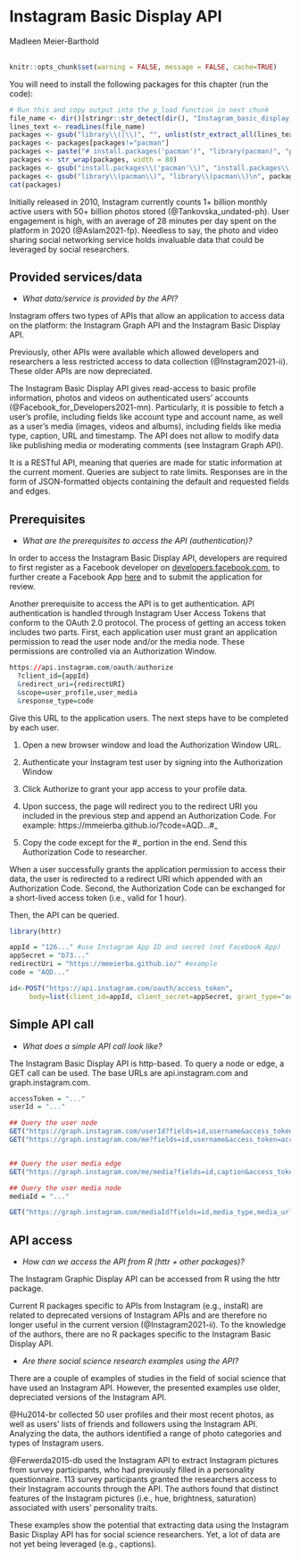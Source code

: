 
# Instagram Basic Display API
<chauthors>Madleen Meier-Barthold</chauthors>
<br><br>

```r
knitr::opts_chunk$set(warning = FALSE, message = FALSE, cache=TRUE)
```

You will need to install the following packages for this chapter (run the code):

```r
# Run this and copy output into the p_load function in next chunk
file_name <- dir()[stringr::str_detect(dir(), "Instagram_basic_display_api.Rmd")]
lines_text <- readLines(file_name)
packages <- gsub("library\\(|\\)", "", unlist(str_extract_all(lines_text, "library\\([a-zA-z0-9]*\\)|p_load\\([a-zA-z0-9]*\\)")))
packages <- packages[packages!="pacman"]
packages <- paste("# install.packages('pacman')", "library(pacman)", "p_load('", paste(packages, collapse="', '"), "')",sep="")
packages <- str_wrap(packages, width = 80)
packages <- gsub("install.packages\\('pacman'\\)", "install.packages\\('pacman'\\)\n", packages)
packages <- gsub("library\\(pacman\\)", "library\\(pacman\\)\n", packages)
cat(packages)
```

Initially released in 2010, Instagram currently counts 1+ billion monthly active users with 50+ billion photos stored (@Tankovska_undated-ph). User engagement is high, with an average of 28 minutes per day spent on the platform in 2020 (@Aslam2021-fp). Needless to say, the photo and video sharing social networking service holds invaluable data that could be leveraged by social researchers. 

## Provided services/data
* *What data/service is provided by the API?*

Instagram offers two types of APIs that allow an application to access data on the platform: the Instagram Graph API and the Instagram Basic Display API.

Previously, other APIs were available which allowed developers and researchers a less restricted access to data collection (@Instagram2021-ii). These older APIs are now depreciated.

The Instagram Basic Display API gives read-access to basic profile information, photos and videos on authenticated users’ accounts (@Facebook_for_Developers2021-mn). Particularly, it is possible to fetch a user’s profile, including fields like account type and account name, as well as a user’s media (images, videos and albums), including fields like media type, caption, URL and timestamp. The API does not allow to modify data like publishing media or moderating comments (see Instagram Graph API).

It is a RESTful API, meaning that queries are made for static information at the current moment. Queries are subject to rate limits. Responses are in the form of JSON-formatted objects containing the default and requested fields and edges. 

## Prerequisites
* *What are the prerequisites to access the API (authentication)? *

In order to access the Instagram Basic Display API, developers are required to first register as a Facebook developer on [developers.facebook.com]("https://developers.facebook.com/), to further create a Facebook App [here]("https://developers.facebook.com/docs/instagram-basic-display-api/getting-started") and to submit the application for review. 

Another prerequisite to access the API is to get authentication. API authentication is handled through Instagram User Access Tokens that conform to the OAuth 2.0 protocol. The process of getting an access token includes two parts. First, each application user must grant an application permission to read the user node and/or the media node. These permissions are controlled via an Authorization Window. 

```r
https://api.instagram.com/oauth/authorize
  ?client_id={appId}
  &redirect_uri={redirectURI}
  &scope=user_profile,user_media
  &response_type=code
```

Give this URL to the application users. The next steps have to be completed by each user.

1. Open a new browser window and load the Authorization Window URL. 

2. Authenticate your Instagram test user by signing into the Authorization Window

3. Click Authorize to grant your app access to your profile data. 

4. Upon success, the page will redirect you to the redirect URI you included in the previous step and append an Authorization Code. For example: https://mmeierba.github.io/?code=AQD...#_

5. Copy the code except for the #_ portion in the end. Send this Authorization Code to researcher.

When a user successfully grants the application permission to access their data, the user is redirected to a redirect URI which appended with an Authorization Code. Second, the Authorization Code can be exchanged for a short-lived access token (i.e., valid for 1 hour).

Then, the API can be queried.

```r
library(httr)

appId = "126..." #use Instagram App ID and secret (not Facebook App)
appSecret = "b73..." 
redirectUri = "https://mmeierba.github.io/" #example
code = "AQD..."

id<-POST("https://api.instagram.com/oauth/access_token", 
     body=list(client_id=appId, client_secret=appSecret, grant_type="authorization_code", redirect_uri=redirectUri, code=code))
```





## Simple API call
* *What does a simple API call look like?*

The Instagram Basic Display API is http-based. To query a node or edge, a GET call can be used. The base URLs are api.instagram.com and graph.instagram.com.

```r
accessToken = "..."
userId = "..."

## Query the user node
GET("https://graph.instagram.com/userId?fields=id,username&access_token=accessToken") 
GET("https://graph.instagram.com/me?fields=id,username&access_token=accessToken") #alternative


## Query the user media edge
GET("https://graph.instagram.com/me/media?fields=id,caption&access_token=accessToken")

## Query the user media node
mediaId = "..."

GET("https://graph.instagram.com/mediaId?fields=id,media_type,media_url,username,timestamp&access_token=accessToken")
```

## API access
* *How can we access the API from R (httr + other packages)?* 

The Instagram Graphic Display API can be accessed from R using the httr package. 

Current R packages specific to APIs from Instagram (e.g., instaR) are related to deprecated versions of Instagram APIs and are therefore no longer useful in the current version (@Instagram2021-ii). To the knowledge of the authors, there are no R packages specific to the Instagram Basic Display API. 

* *Are there social science research examples using the API?*

There are a couple of examples of studies in the field of social science that have used an Instagram API. However, the presented examples use older, depreciated versions of the Instagram API.

@Hu2014-br collected 50 user profiles and their most recent photos, as well as users’ lists of friends and followers using the Instagram API. Analyzing the data, the authors identified a range of photo categories and types of Instagram users. 

@Ferwerda2015-db used the Instagram API to extract Instagram pictures from survey participants, who had previously filled in a personality questionnaire. 113 survey participants granted the researchers access to their Instagram accounts through the API. The authors found that distinct features of the Instagram pictures (i.e., hue, brightness, saturation) associated with users’ personality traits. 

These examples show the potential that extracting data using the Instagram Basic Display API has for social science researchers. Yet, a lot of data are not yet being leveraged (e.g., captions). 


